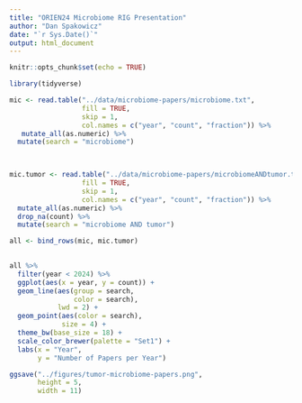 ```yaml
---
title: "ORIEN24 Microbiome RIG Presentation"
author: "Dan Spakowicz"
date: "`r Sys.Date()`"
output: html_document
---
```


```r
knitr::opts_chunk$set(echo = TRUE)

library(tidyverse)
```

```r
mic <- read.table("../data/microbiome-papers/microbiome.txt", 
                  fill = TRUE,
                  skip = 1, 
                  col.names = c("year", "count", "fraction")) %>%
   mutate_all(as.numeric) %>%
  mutate(search = "microbiome")
   


mic.tumor <- read.table("../data/microbiome-papers/microbiomeANDtumor.txt", 
                  fill = TRUE,
                  skip = 1, 
                  col.names = c("year", "count", "fraction")) %>%
  mutate_all(as.numeric) %>%
  drop_na(count) %>% 
  mutate(search = "microbiome AND tumor")
```
```r
all <- bind_rows(mic, mic.tumor)
  
```

```r
all %>%
  filter(year < 2024) %>%
  ggplot(aes(x = year, y = count)) +
  geom_line(aes(group = search, 
                color = search),
            lwd = 2) +
  geom_point(aes(color = search),
             size = 4) +
  theme_bw(base_size = 18) +
  scale_color_brewer(palette = "Set1") +
  labs(x = "Year",
       y = "Number of Papers per Year")

ggsave("../figures/tumor-microbiome-papers.png",
       height = 5,
       width = 11)
```

